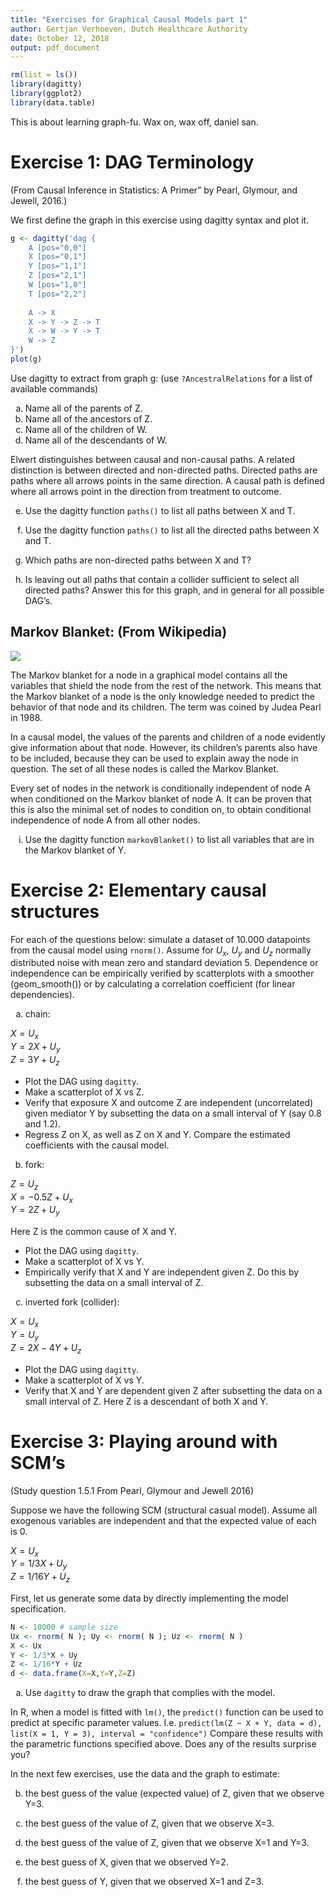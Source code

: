 ```yaml
---
title: "Exercises for Graphical Causal Models part 1"
author: Gertjan Verhoeven, Dutch Healthcare Authority
date: October 12, 2018
output: pdf_document
---
```

```r
rm(list = ls())
library(dagitty)
library(ggplot2)
library(data.table)
```

This is about learning graph-fu. Wax on, wax off, daniel san.


# Exercise 1: DAG Terminology 

(From Causal Inference in Statistics: A Primer" by Pearl, Glymour, and Jewell, 2016.)

We first define the graph in this exercise using dagitty syntax and plot it.

```r
g <- dagitty('dag {
    A [pos="0,0"]
    X [pos="0,1"]
    Y [pos="1,1"]
    Z [pos="2,1"]
    W [pos="1,0"]
    T [pos="2,2"]
    
    A -> X
    X -> Y -> Z -> T
    X -> W -> Y -> T
    W -> Z
}')
plot(g)
```

Use dagitty to extract from graph g: (use `?AncestralRelations` for a list of available commands)


a) Name all of the parents of Z.
b) Name all of the ancestors of Z.
c) Name all of the children of W.
d) Name all of the descendants of W.

Elwert distinguishes between causal and non-causal paths.
A related distinction is between directed and non-directed paths.
Directed paths are paths where all arrows points in the same direction.
A causal path is defined where all arrows point in the direction from treatment to outcome.

e) Use the dagitty function `paths()` to list all paths between X and T.
f) Use the dagitty function `paths()` to list all the directed paths between X and T.

g) Which paths are non-directed paths between X and T? 
h) Is leaving out all paths that contain a collider sufficient to select all directed paths? Answer this for this graph, and in general for all possible DAG's.

## Markov Blanket: (From Wikipedia)

![](MarkovBlanket.png) \


The Markov blanket for a node in a graphical model contains all the variables that shield the node from the rest of the network. This means that the Markov blanket of a node is the only knowledge needed to predict the behavior of that node and its children. The term was coined by Judea Pearl in 1988.

In a causal model, the values of the parents and children of a node evidently give information about that node. However, its children's parents also have to be included, because they can be used to explain away the node in question. The set of all these nodes is called the Markov Blanket.

Every set of nodes in the network is conditionally independent of node A when conditioned on the Markov blanket of node A.
It can be proven that this is also the minimal set of nodes to condition on, to obtain conditional independence of node A from all other nodes.

i) Use the dagitty function `markovBlanket()` to list all variables that are in the Markov blanket of Y.

# Exercise 2: Elementary causal structures

For each of the questions below: simulate a dataset of 10.000 datapoints from the causal model using `rnorm()`. Assume for $U_x$, $U_y$ and $U_z$  normally distributed noise with mean zero and standard deviation 5. Dependence or independence can be empirically verified by scatterplots with a smoother (geom_smooth()) or by calculating a correlation coefficient (for linear dependencies).

a) chain: 

$X = U_{x}$\
$Y = 2 X + U_{y}$\
$Z = 3 Y + U_{z}$


* Plot the DAG using `dagitty`.
* Make a scatterplot of X vs Z.
* Verify that exposure X and outcome Z are independent (uncorrelated) given mediator Y by subsetting the data on a small interval of Y (say 0.8 and 1.2).
* Regress Z on X, as well as Z on X and Y. Compare the estimated coefficients with the causal model.

b) fork: 

$Z = U_{z}$\
$X = -0.5 Z + U_{x}$\
$Y = 2 Z + U_{y}$

Here Z is the common cause of X and Y.

* Plot the DAG using `dagitty`.
* Make a scatterplot of X vs Y.
* Empirically verify that X and Y are independent given Z. Do this by subsetting the data on a small interval of Z.

c) inverted fork (collider): 

$X = U_{x}$\
$Y = U_{y}$\
$Z = 2X - 4Y + U_{z}$

* Plot the DAG using `dagitty`.
* Make a scatterplot of X vs Y.
* Verify that X and Y are dependent given Z after subsetting the data on a small interval of Z. Here Z is a descendant of both X and Y.

# Exercise 3: Playing around with SCM's

(Study question 1.5.1 From Pearl, Glymour and Jewell 2016)

Suppose we have the following SCM (structural casual model). Assume all exogenous variables are independent and
that the expected value of each is 0.

$X = U_{x}$\
$Y = 1/3 X + U_{y}$\
$Z = 1/16 Y + U_{z}$

First, let us generate some data by directly implementing the model specification.

```r
N <- 10000 # sample size
Ux <- rnorm( N ); Uy <- rnorm( N ); Uz <- rnorm( N )
X <- Ux
Y <- 1/3*X + Uy
Z <- 1/16*Y + Uz
d <- data.frame(X=X,Y=Y,Z=Z)
```


a) Use `dagitty` to draw the graph that complies with the model.

In R, when a model is fitted with `lm()`, the `predict()` function can be used to predict at specific parameter values.
I.e. `predict(lm(Z ~ X + Y, data = d), list(X = 1, Y = 3), interval = "confidence")`
Compare these results with the parametric functions specified above. Does any of the results surprise you?

In the next few exercises, use the data and the graph to estimate:

b) the best guess of the value (expected value) of Z, given that we observe Y=3.

c) the best guess of the value of Z, given that we observe X=3.

d) the best guess of the value of Z, given that we observe X=1 and Y=3.

e) the best guess of X, given that we observed Y=2.

f) the best guess of Y, given that we observed X=1 and Z=3.


